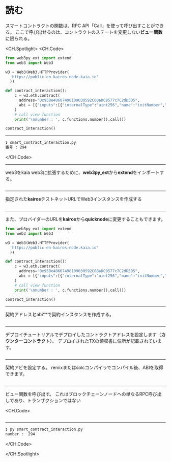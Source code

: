 # 読む

スマートコントラクトの関数は、RPC API「Call」を使って呼び出すことができる。 ここで呼び出せるのは、コントラクトのステートを変更しない**ビュー関数**に限られる。

<CH.Spotlight>
<CH.Code>

```py smart_contract_interaction.py
from web3py_ext import extend
from web3 import Web3

w3 = Web3(Web3.HTTPProvider(
  'https://public-en-kairos.node.kaia.io'
  ))

def contract_interaction():
    c = w3.eth.contract(
      address="0x95Be48607498109030592C08aDC9577c7C2dD505",
      abi = [{"inputs":[{"internalType":"uint256","name":"initNumber","type":"uint256"}],"stateMutability":"nonpayable","type":"constructor"},{"anonymous":False,"inputs":[{"indexed":False,"internalType":"uint256","name":"number","type":"uint256"}],"name":"SetNumber","type":"event"},{"inputs":[],"name":"increment","outputs":[],"stateMutability":"nonpayable","type":"function"},{"inputs":[],"name":"number","outputs":[{"internalType":"uint256","name":"","type":"uint256"}],"stateMutability":"view","type":"function"},{"inputs":[{"internalType":"uint256","name":"newNumber","type":"uint256"}],"name":"setNumber","outputs":[],"stateMutability":"nonpayable","type":"function"}]
    )
    # call view function
    print('\nnumber : ', c.functions.number().call())

contract_interaction()

```

---

```zsh output
❯ smart_contract_interaction.py
番号 : 294
```

</CH.Code>

---

web3をkaia web3に拡張するために、**web3py_ext**から**extend**をインポートする。

```py smart_contract_interaction.py focus=1:2

```

---

指定された**kairos**テストネットURLでWeb3インスタンスを作成する

```py smart_contract_interaction.py focus=4:6

```

---

また、プロバイダーのURLを**kairos**から**quicknode**に変更することもできます。

```py smart_contract_interaction.py focus=4:6
from web3py_ext import extend
from web3 import Web3

w3 = Web3(Web3.HTTPProvider(
  'https://public-en-kairos.node.kaia.io'
  ))

def contract_interaction():
    c = w3.eth.contract(
      address="0x95Be48607498109030592C08aDC9577c7C2dD505",
      abi = [{"inputs":[{"internalType":"uint256","name":"initNumber","type":"uint256"}],"stateMutability":"nonpayable","type":"constructor"},{"anonymous":False,"inputs":[{"indexed":False,"internalType":"uint256","name":"number","type":"uint256"}],"name":"SetNumber","type":"event"},{"inputs":[],"name":"increment","outputs":[],"stateMutability":"nonpayable","type":"function"},{"inputs":[],"name":"number","outputs":[{"internalType":"uint256","name":"","type":"uint256"}],"stateMutability":"view","type":"function"},{"inputs":[{"internalType":"uint256","name":"newNumber","type":"uint256"}],"name":"setNumber","outputs":[],"stateMutability":"nonpayable","type":"function"}]
    )
    # call view function
    print('\nnumber : ', c.functions.number().call())

contract_interaction()
```

---

契約アドレス**と**abi\*\*で契約インスタンスを作成する。

```py smart_contract_interaction.py focus=9:12

```

---

デプロイチュートリアルでデプロイしたコントラクトアドレスを設定します（**カウンターコントラクト**）。 デプロイされたTXの領収書に住所が記載されています。

```py smart_contract_interaction.py focus=10

```

---

契約アビを設定する。 remixまたはsolcコンパイラでコンパイル後、ABIを取得できます。

```py smart_contract_interaction.py focus=11

```

---

ビュー関数を呼び出す。 これはブロックチェーンノードへの単なるRPC呼び出しであり、トランザクションではない

<CH.Code>
```py smart_contract_interaction.py focus=13:14

````
---
```zsh output
❯ py smart_contract_interaction.py
number :  294
````

</CH.Code>

</CH.Spotlight>
